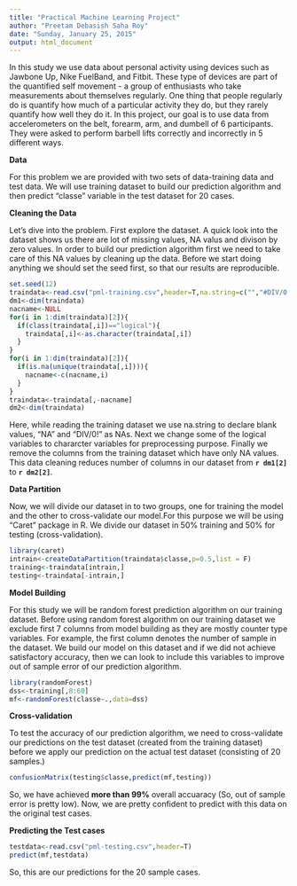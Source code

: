 ```yaml
---
title: "Practical Machine Learning Project"
author: "Preetam Debasish Saha Roy"
date: "Sunday, January 25, 2015"
output: html_document
---
```


In this study we use data about personal activity using devices such as Jawbone Up, Nike FuelBand, and Fitbit. These type of devices are part of the quantified self movement - a group of enthusiasts who take measurements about themselves regularly. One thing that people regularly do is quantify how much of a particular activity they do, but they rarely quantify how well they do it. In this project, our goal is to use data from accelerometers on the belt, forearm, arm, and dumbell of 6 participants. They were asked to perform barbell lifts correctly and incorrectly in 5 different ways.

**Data**

For this problem we are provided with two sets of data-training data and test data. We will use training dataset to build our prediction algorithm and then predict "classe" variable in the test dataset for 20 cases.

**Cleaning the Data**

Let's dive into the problem. First explore the dataset. A quick look into the dataset shows us there are lot of missing values, NA valus and divison by zero values. In order to build our prediction algorithm first we need to take care of this NA values by cleaning up the data. Before we start doing anything we should set the seed first, so that our results are reproducible.

```r
set.seed(12)
traindata<-read.csv("pml-training.csv",header=T,na.string=c("","#DIV/0!","NA"))
dm1<-dim(traindata)
nacname<-NULL
for(i in 1:dim(traindata)[2]){
  if(class(traindata[,i])=="logical"){
    traindata[,i]<-as.character(traindata[,i])
  }
}
for(i in 1:dim(traindata)[2]){
  if(is.na(unique(traindata[,i]))){
    nacname<-c(nacname,i)    
  }      
}
traindata<-traindata[,-nacname]
dm2<-dim(traindata)
```

Here, while reading the training dataset we use na.string to declare blank values, "NA " and "DIV/0!" as NAs. Next we change some of the logical variables to chararcter variables for preprocessing purpose. Finally we remove the columns from the training dataset which have only NA values. This data cleaning reduces number of columns in our dataset from **`r dm1[2]`** to **`r dm2[2]`**. 

**Data Partition**

Now, we will divide our dataset in to two groups, one for training the model and the other to cross-validate our model.For this purpose we will be using "Caret" package in R. We divide our dataset in 50% training and 50% for testing (cross-validation).

```r
library(caret)
intrain<-createDataPartition(traindata$classe,p=0.5,list = F)
training<-traindata[intrain,]
testing<-traindata[-intrain,]
```

**Model Building**

For this study we will be random forest prediction algorithm on our training dataset. Before using random forest algorithm on our training dataset we exclude first 7 columns from model building as they are mostly counter type  variables. For example, the first column denotes the number of sample in the dataset. We build our model on this dataset and if we did not achieve satisfactory accuracy, then we can look to include this variables  to improve out of sample error of our prediction algorithm.

```r
library(randomForest)
dss<-training[,8:60]
mf<-randomForest(classe~.,data=dss)
```

**Cross-validation**

To test the accuracy of our prediction algorithm, we need to cross-validate our predictions on the test dataset (created from the training dataset) before we apply our prediction on the actual test dataset (consisting of 20 samples.) 

```r
confusionMatrix(testing$classe,predict(mf,testing))
```

So, we have achieved **more than 99%** overall accuaracy (So, out of sample error is pretty low). Now, we are pretty confident to predict with this data on the original test cases.

**Predicting the Test cases**

```r
testdata<-read.csv("pml-testing.csv",header=T)
predict(mf,testdata)
```

So, this are our predictions for the 20 sample cases.

